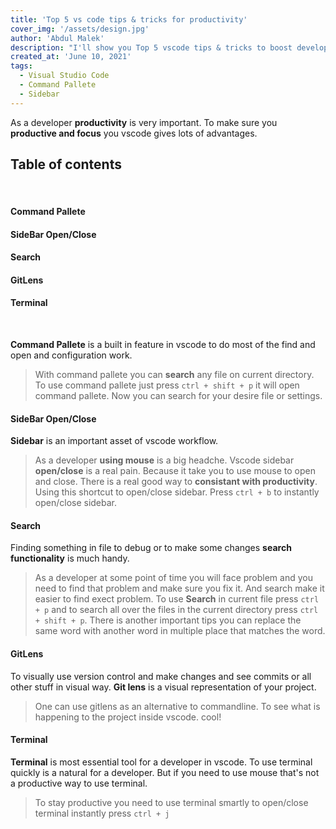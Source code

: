 ```yaml
---
title: 'Top 5 vs code tips & tricks for productivity'
cover_img: '/assets/design.jpg'
author: 'Abdul Malek'
description: "I'll show you Top 5 vscode tips & tricks to boost developer productivity."
created_at: 'June 10, 2021'
tags:
  - Visual Studio Code
  - Command Pallete
  - Sidebar
---
```


As a developer **productivity** is very important. To make sure you **productive and focus** you vscode gives lots of advantages.

## **Table of contents**

<br />

#### **Command Pallete**

#### **SideBar Open/Close**

#### **Search**

#### **GitLens**

#### **Terminal**

<br />

**Command Pallete** is a built in feature in vscode to do most of the find and open
and configuration work.

> With command pallete you can **search** any file on current directory. To use command pallete just press `ctrl + shift + p` it will open command pallete. Now you can search for your desire file or settings.

#### **SideBar Open/Close**

**Sidebar** is an important asset of vscode workflow.

> As a developer **using mouse** is a big headche. Vscode sidebar **open/close** is a real pain. Because it take you to use mouse to open and close. There is a real good way to **consistant with productivity**. Using this shortcut to open/close sidebar. Press `ctrl + b` to instantly open/close sidebar.

#### **Search**

Finding something in file to debug or to make some changes **search functionality** is much handy.

> As a developer at some point of time you will face problem and you need to find that problem and make sure you fix it. And search make it easier to find exect problem. To use **Search** in current file press `ctrl + p` and to search all over the files in the current directory press `ctrl + shift + p`. There is another important tips you can replace the same word with another word in multiple place that matches the word.

#### **GitLens**

To visually use version control and make changes and see commits or all other stuff in visual way. **Git lens** is a visual representation of your project.

> One can use gitlens as an alternative to commandline. To see what is happening to the project inside vscode. cool!

#### **Terminal**

**Terminal** is most essential tool for a developer in vscode. To use terminal quickly is a natural for a developer. But if you need to use mouse that's not a productive way to use terminal.

> To stay productive you need to use terminal smartly to open/close terminal instantly press `ctrl + j`
